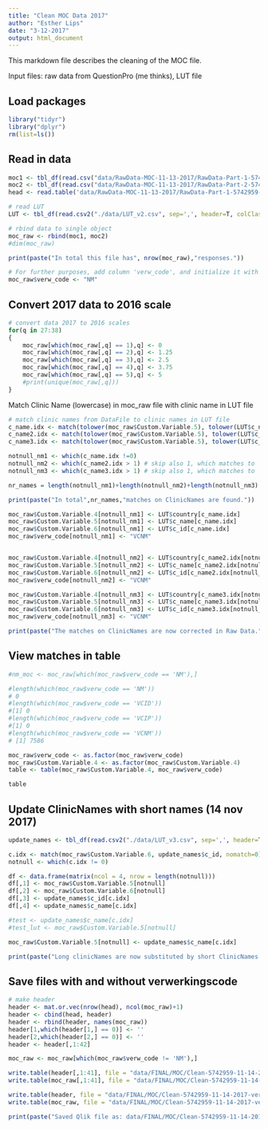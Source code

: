 ```yaml
---
title: "Clean MOC Data 2017"
author: "Esther Lips"
date: "3-12-2017"
output: html_document
---
```


This markdown file describes the cleaning of the MOC file.

Input files: raw data from QuestionPro (me thinks), LUT file


## Load packages
```r
library("tidyr")
library("dplyr")
rm(list=ls())
```

## Read in data

```r
moc1 <- tbl_df(read.csv("data/RawData-MOC-11-13-2017/RawData-Part-1-5742959-11-13-2017-1510643476144.csv", skip = 2 , colClasses = "character"))
moc2 <- tbl_df(read.csv("data/RawData-MOC-11-13-2017/RawData-Part-2-5742959-11-13-2017-1510643516992.csv", skip = 2, colClasses = "character"))
head <- read.table('data/RawData-MOC-11-13-2017/RawData-Part-1-5742959-11-13-2017-1510643476144.csv', nrows = 2, header = FALSE, sep =',', stringsAsFactors = FALSE)

# read LUT
LUT <- tbl_df(read.csv2("./data/LUT_v2.csv", sep=',', header=T, colClasses = "character"))

# rbind data to single object
moc_raw <- rbind(moc1, moc2)
#dim(moc_raw)

print(paste("In total this file has", nrow(moc_raw),"responses."))

# For further purposes, add column 'verw_code', and initialize it with 'NM' (which stands for 'Non-Matching')
moc_raw$verw_code <- "NM"

```

## Convert 2017 data to 2016 scale

```r
# convert data 2017 to 2016 scales
for(q in 27:38)
{
    moc_raw[which(moc_raw[,q] == 1),q] <- 0
    moc_raw[which(moc_raw[,q] == 2),q] <- 1.25
    moc_raw[which(moc_raw[,q] == 3),q] <- 2.5
    moc_raw[which(moc_raw[,q] == 4),q] <- 3.75
    moc_raw[which(moc_raw[,q] == 5),q] <- 5
    #print(unique(moc_raw[,q]))
}
```

Match Clinic Name (lowercase) in moc_raw file with clinic name in LUT file

```r

# match clinic names from DataFile to clinic names in LUT file
c_name.idx <- match(tolower(moc_raw$Custom.Variable.5), tolower(LUT$c_name), nomatch=0)
c_name2.idx <- match(tolower(moc_raw$Custom.Variable.5), tolower(LUT$c_name2), nomatch=0) 
c_name3.idx <- match(tolower(moc_raw$Custom.Variable.5), tolower(LUT$c_name3), nomatch=0)

notnull_nm1 <- which(c_name.idx !=0)
notnull_nm2 <- which(c_name2.idx > 1) # skip also 1, which matches to ''
notnull_nm3 <- which(c_name3.idx > 1) # skip also 1, which matches to ''

nr_names = length(notnull_nm1)+length(notnull_nm2)+length(notnull_nm3)

print(paste("In total",nr_names,"matches on ClinicNames are found."))

```

```r
moc_raw$Custom.Variable.4[notnull_nm1] <- LUT$country[c_name.idx]
moc_raw$Custom.Variable.5[notnull_nm1] <- LUT$c_name[c_name.idx]
moc_raw$Custom.Variable.6[notnull_nm1] <- LUT$c_id[c_name.idx]
moc_raw$verw_code[notnull_nm1] <- "VCNM"


moc_raw$Custom.Variable.4[notnull_nm2] <- LUT$country[c_name2.idx[notnull_nm2]]
moc_raw$Custom.Variable.5[notnull_nm2] <- LUT$c_name[c_name2.idx[notnull_nm2]]
moc_raw$Custom.Variable.6[notnull_nm2] <- LUT$c_id[c_name2.idx[notnull_nm2]]
moc_raw$verw_code[notnull_nm2] <- "VCNM"

moc_raw$Custom.Variable.4[notnull_nm3] <- LUT$country[c_name3.idx[notnull_nm3]]
moc_raw$Custom.Variable.5[notnull_nm3] <- LUT$c_name[c_name3.idx[notnull_nm3]]
moc_raw$Custom.Variable.6[notnull_nm3] <- LUT$c_id[c_name3.idx[notnull_nm3]]
moc_raw$verw_code[notnull_nm3] <- "VCNM"

print(paste("The matches on ClinicNames are now corrected in Raw Data."))

```
## View matches in table

```r

#nm_moc <- moc_raw[which(moc_raw$verw_code == 'NM'),]

#length(which(moc_raw$verw_code == 'NM'))
# 0
#length(which(moc_raw$verw_code == 'VCID'))
#[1] 0
#length(which(moc_raw$verw_code == 'VCIP'))
#[1] 0
#length(which(moc_raw$verw_code == 'VCNM'))
# [1] 7586

moc_raw$verw_code <- as.factor(moc_raw$verw_code)
moc_raw$Custom.Variable.4 <- as.factor(moc_raw$Custom.Variable.4)
table <- table(moc_raw$Custom.Variable.4, moc_raw$verw_code)

table
```


## Update ClinicNames with short names (14 nov 2017)

```r
update_names <- tbl_df(read.csv2("./data/LUT_v3.csv", sep=',', header=T, colClasses = "character"))

c.idx <- match(moc_raw$Custom.Variable.6, update_names$c_id, nomatch=0)
notnull <- which(c.idx != 0)

df <- data.frame(matrix(ncol = 4, nrow = length(notnull)))
df[,1] <- moc_raw$Custom.Variable.5[notnull]
df[,2] <- moc_raw$Custom.Variable.6[notnull]
df[,3] <- update_names$c_id[c.idx]
df[,4] <- update_names$c_name[c.idx]

#test <- update_names$c_name[c.idx]
#test_lut <- moc_raw$Custom.Variable.5[notnull]

moc_raw$Custom.Variable.5[notnull] <- update_names$c_name[c.idx]

print(paste("Long clinicNames are now substituted by short ClinicNames."))

```

## Save files with and without verwerkingscode
```r

# make header
header <- mat.or.vec(nrow(head), ncol(moc_raw)+1)
header <- cbind(head, header)
header <- rbind(header, names(moc_raw))
header[1,which(header[1,] == 0)] <- ''
header[2,which(header[2,] == 0)] <- ''
header <- header[,1:42]

moc_raw <- moc_raw[which(moc_raw$verw_code != 'NM'),]

write.table(header[,1:41], file = "data/FINAL/MOC/Clean-5742959-11-14-2017.csv", row.names=F, col.names=F,fileEncoding = "UTF-8",sep=',')
write.table(moc_raw[,1:41], file = "data/FINAL/MOC/Clean-5742959-11-14-2017.csv", row.names=F, col.names=F, fileEncoding = "UTF-8", sep=',',append=TRUE)

write.table(header, file = "data/FINAL/MOC/Clean-5742959-11-14-2017-verwerkingcode.csv", row.names=F, col.names=F,fileEncoding = "UTF-8", sep=',')
write.table(moc_raw, file = "data/FINAL/MOC/Clean-5742959-11-14-2017-verwerkingcode.csv", row.names=F,col.names=F, sep=',',fileEncoding = "UTF-8", append=TRUE)

print(paste("Saved Qlik file as: data/FINAL/MOC/Clean-5742959-11-14-2017.csv"))
```


